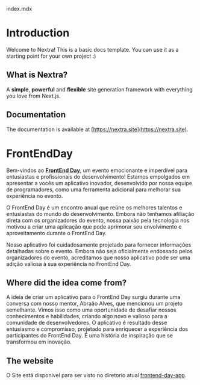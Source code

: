 index.mdx
# Introduction
 
Welcome to Nextra! This is a basic docs template. You can use it as a starting point for your own project :)

## What is Nextra?



A **simple**, **powerful** and **flexible** site generation framework with everything you love from Next.js.

## Documentation

The documentation is available at [https://nextra.site](https://nextra.site).



# <span className={style.frontend}>FrontEnd</span><span className={style.day}>Day</span>
 
Bem-vindos ao [**FrontEnd Day**](https://www.frontendday.com.br), um evento emocionante e imperdível para entusiastas e profissionais do desenvolvimento! Estamos empolgados em apresentar a vocês um aplicativo inovador, desenvolvido por nossa equipe de programadores, como uma ferramenta adicional para melhorar sua experiência no evento.

O FrontEnd Day é um encontro anual que reúne os melhores talentos e entusiastas do mundo do desenvolvimento. Embora não tenhamos afiliação direta com os organizadores do evento, nossa paixão pela tecnologia nos motivou a criar uma aplicação que pode aprimorar seu envolvimento e aproveitamento durante o FrontEnd Day.

Nosso aplicativo foi cuidadosamente projetado para fornecer informações detalhadas sobre o evento. Embora não seja oficialmente endossado pelos organizadores do evento, acreditamos que nosso aplicativo pode ser uma adição valiosa à sua experiência no FrontEnd Day.

## Where did the idea come from?

A ideia de criar um aplicativo para o FrontEnd Day surgiu durante uma conversa com nosso mentor, Abraão Alves, que mencionou um projeto semelhante. Vimos isso como uma oportunidade de desafiar nossos conhecimentos e habilidades, criando algo novo e valioso para a comunidade de desenvolvedores. O aplicativo é resultado desse entusiasmo e compromisso, projetado para enriquecer a experiência dos participantes do FrontEnd Day. É uma história de inspiração que se transformou em inovação.

## The website

O Site está disponivel para ser visto no diretorio atual [frontend-day-app]().
